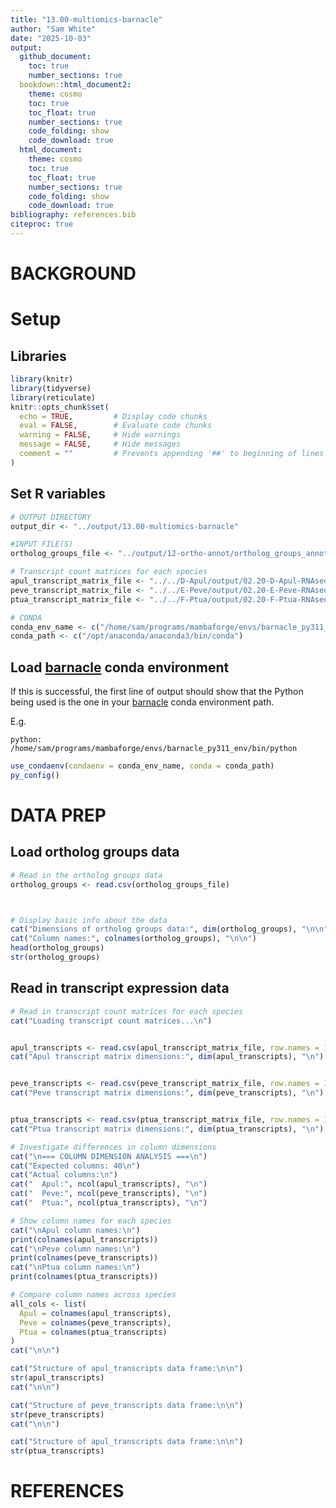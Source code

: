 ```yaml
---
title: "13.00-multiomics-barnacle"
author: "Sam White"
date: "2025-10-03"
output: 
  github_document:
    toc: true
    number_sections: true
  bookdown::html_document2:
    theme: cosmo
    toc: true
    toc_float: true
    number_sections: true
    code_folding: show
    code_download: true
  html_document:
    theme: cosmo
    toc: true
    toc_float: true
    number_sections: true
    code_folding: show
    code_download: true
bibliography: references.bib
citeproc: true
---
```


# BACKGROUND

# Setup

## Libraries

```r
library(knitr)
library(tidyverse)
library(reticulate)
knitr::opts_chunk$set(
  echo = TRUE,         # Display code chunks
  eval = FALSE,        # Evaluate code chunks
  warning = FALSE,     # Hide warnings
  message = FALSE,     # Hide messages
  comment = ""         # Prevents appending '##' to beginning of lines in code output
)
```

## Set R variables

```r
# OUTPUT DIRECTORY
output_dir <- "../output/13.00-multiomics-barnacle"

#INPUT FILE(S)
ortholog_groups_file <- "../output/12-ortho-annot/ortholog_groups_annotated.csv"

# Transcript count matrices for each species
apul_transcript_matrix_file <- "../../D-Apul/output/02.20-D-Apul-RNAseq-alignment-HiSat2/apul-transcript_count_matrix.csv"
peve_transcript_matrix_file <- "../../E-Peve/output/02.20-E-Peve-RNAseq-alignment-HiSat2/peve-transcript_count_matrix.csv"
ptua_transcript_matrix_file <- "../../F-Ptua/output/02.20-F-Ptua-RNAseq-alignment-HiSat2/ptua-transcript_count_matrix.csv"

# CONDA
conda_env_name <- c("/home/sam/programs/mambaforge/envs/barnacle_py311_env")
conda_path <- c("/opt/anaconda/anaconda3/bin/conda")
```

## Load [barnacle](https://github.com/blasks/barnacle) conda environment

If this is successful, the first line of output should show that the Python being used is the one in your [barnacle](https://github.com/blasks/barnacle) conda environment path.

E.g.

`python:         /home/sam/programs/mambaforge/envs/barnacle_py311_env/bin/python`

```r
use_condaenv(condaenv = conda_env_name, conda = conda_path)
py_config()
```

# DATA PREP

## Load ortholog groups data

```r
# Read in the ortholog groups data
ortholog_groups <- read.csv(ortholog_groups_file)



# Display basic info about the data
cat("Dimensions of ortholog groups data:", dim(ortholog_groups), "\n\n")
cat("Column names:", colnames(ortholog_groups), "\n\n")
head(ortholog_groups)
str(ortholog_groups)
```

## Read in transcript expression data

```r
# Read in transcript count matrices for each species
cat("Loading transcript count matrices...\n")


apul_transcripts <- read.csv(apul_transcript_matrix_file, row.names = 1)
cat("Apul transcript matrix dimensions:", dim(apul_transcripts), "\n")


peve_transcripts <- read.csv(peve_transcript_matrix_file, row.names = 1)
cat("Peve transcript matrix dimensions:", dim(peve_transcripts), "\n")


ptua_transcripts <- read.csv(ptua_transcript_matrix_file, row.names = 1)
cat("Ptua transcript matrix dimensions:", dim(ptua_transcripts), "\n")

# Investigate differences in column dimensions
cat("\n=== COLUMN DIMENSION ANALYSIS ===\n")
cat("Expected columns: 40\n")
cat("Actual columns:\n")
cat("  Apul:", ncol(apul_transcripts), "\n")
cat("  Peve:", ncol(peve_transcripts), "\n")
cat("  Ptua:", ncol(ptua_transcripts), "\n")

# Show column names for each species
cat("\nApul column names:\n")
print(colnames(apul_transcripts))
cat("\nPeve column names:\n")
print(colnames(peve_transcripts))
cat("\nPtua column names:\n")
print(colnames(ptua_transcripts))

# Compare column names across species
all_cols <- list(
  Apul = colnames(apul_transcripts),
  Peve = colnames(peve_transcripts),
  Ptua = colnames(ptua_transcripts)
)
cat("\n\n")

cat("Structure of apul_transcripts data frame:\n\n")
str(apul_transcripts)
cat("\n\n")

cat("Structure of peve_transcripts data frame:\n\n")
str(peve_transcripts)
cat("\n\n")

cat("Structure of apul_transcripts data frame:\n\n")
str(ptua_transcripts)
```


# REFERENCES